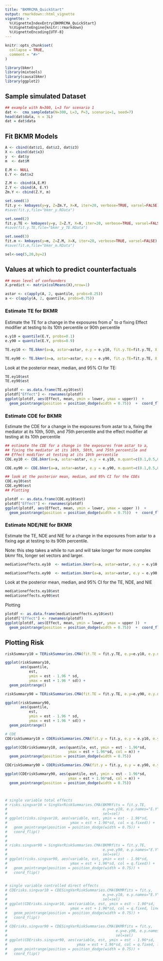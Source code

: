 ```yaml
---
title: "BKMRCMA_QuickStart"
output: rmarkdown::html_vignette
vignette: >
  %\VignetteIndexEntry{BKMRCMA_QuickStart}
  %\VignetteEngine{knitr::rmarkdown}
  %\VignetteEncoding{UTF-8}
---
```


```r
knitr::opts_chunk$set(
  collapse = TRUE,
  comment = "#>"
)
```

```r
library(bkmr)
library(mixtools)
library(causalbkmr)
library(ggplot2)
```

## Sample simulated Dataset

```r
## example with N=300, L=3 for scenario 1
dat <-  cma_sampledata(N=300, L=3, P=3, scenario=1, seed=7) 
head(dat$data, n = 3L)
dat = dat$data
```

## Fit BKMR Models

```r
A <- cbind(dat$z1, dat$z2, dat$z3)
X <- cbind(dat$x3)
y  <- dat$y
m  <- dat$M 

E.M <- NULL
E.Y <- dat$x2

Z.M <- cbind(A,E.M) 
Z.Y <- cbind(A, E.Y) 
Zm.Y <- cbind(Z.Y, m)

set.seed(1)
fit.y <- kmbayes(y=y, Z=Zm.Y, X=X, iter=20, verbose=TRUE, varsel=FALSE) 
#save(fit.y,file="bkmr_y.RData")

set.seed(2)
fit.y.TE <- kmbayes(y=y, Z=Z.Y, X=X, iter=20, verbose=TRUE, varsel=FALSE) 
#save(fit.y.TE,file="bkmr_y_TE.RData")

set.seed(3)
fit.m <- kmbayes(y=m, Z=Z.M, X=X, iter=20, verbose=TRUE, varsel=FALSE) 
#save(fit.m,file="bkmr_m.RData")

sel<-seq(5,20,by=2)
```

## Values at which to predict counterfactuals

```r
## mean level of confounders
X.predict <- matrix(colMeans(X),nrow=1)

astar <- c(apply(A, 2, quantile, probs=0.25))  
a <- c(apply(A, 2, quantile, probs=0.75))
``` 


### Estimate TE for BKMR

Estimate the TE for a change in the exposures from $a^*$ to $a$ fixing Effect modifier at testing to its 10th percentile or 90th percentile

```r
e.y10 = quantile(E.Y, probs=0.1)
e.y90 = quantile(E.Y, probs=0.9)

TE.ey10 <- TE.bkmr(a=a, astar=astar, e.y = e.y10, fit.y.TE=fit.y.TE, X.predict=X.predict, alpha=0.05, sel=sel, seed=122)

TE.ey90 <- TE.bkmr(a=a, astar=astar, e.y = e.y90, fit.y.TE=fit.y.TE, X.predict=X.predict, alpha=0.05, sel=sel, seed=122)
```


Look at the posterior mean, median, and 95% CI for TE:

```r
TE.ey10$est
TE.ey90$est

plotdf <- as.data.frame(TE.ey10$est)
plotdf["Effect"] <- rownames(plotdf)
ggplot(plotdf, aes(Effect, mean, ymin = lower, ymax = upper))  + 
  geom_pointrange(position = position_dodge(width = 0.75))  +  coord_flip()
```

### Estimate CDE for BKMR

Estimate the CDE for a change in the exposures from astar to a, fixing the mediator at its 10th, 50th, and 75th percentile and the effect modifier at testing at its 10th percentile 

```r
## estimate the CDE for a change in the exposures from astar to a,
## fixing the mediator at its 10th, 50th, and 75th percentile and
## Effect modifier at testing at its 10th percentile 
CDE.ey10 <- CDE.bkmr(a=a, astar=astar, e.y = e.y10, m.quant=c(0.1,0.5,0.75), fit.y=fit.y, alpha=0.05, sel=sel, seed=777)

CDE.ey90 <- CDE.bkmr(a=a, astar=astar, e.y = e.y90, m.quant=c(0.1,0.5,0.75), fit.y=fit.y, alpha=0.05, sel=sel, seed=777)

## look at the posterior mean, median, and 95% CI for the CDEs 
CDE.ey10$est
CDE.ey90$est
## Plotting

plotdf <- as.data.frame(CDE.ey10$est)
plotdf["Effect"] <- rownames(plotdf)
ggplot(plotdf, aes(Effect, mean, ymin = lower, ymax = upper ))  + 
  geom_pointrange(position = position_dodge(width = 0.75))  +  coord_flip()
```



### Estimate NDE/NIE for BKMR   

Estimate the TE, NDE and NIE for a change in the exposures from astar to a fixing age at testing to its 90th percentile.
 
 
Note: this step takes a while to run and will take longer for more complex bkmr fits, longer sel vectors and larger.

```r
mediationeffects.ey10  <- mediation.bkmr(a=a, astar=astar, e.y = e.y10, fit.m=fit.m, fit.y=fit.y, fit.y.TE=fit.y.TE, X.predict.M=X.predict, X.predict.Y=X.predict, alpha=0.05, sel=sel, seed=22, K=10)

mediationeffects.ey90  <- mediation.bkmr(a=a, astar=astar, e.y = e.y90, fit.m=fit.m, fit.y=fit.y, fit.y.TE=fit.y.TE, X.predict.M=X.predict, X.predict.Y=X.predict, alpha=0.05, sel=sel, seed=22, K=10) 
```
 
Look at the posterior mean, median, and 95% CI for the TE, NDE, and NIE

```r
mediationeffects.ey10$est
mediationeffects.ey90$est
```

Plotting

```r
plotdf <- as.data.frame(mediationeffects.ey10$est)
plotdf["Effect"] <- rownames(plotdf)
ggplot(plotdf, aes(Effect, mean, ymin = lower, ymax = upper ))  + 
  geom_pointrange(position = position_dodge(width = 0.75))  +  coord_flip()
```

## Plotting Risk
```r
riskSummary10 = TERiskSummaries.CMA(fit.TE = fit.y.TE, e.y=e.y10, e.y.name = "E.Y", sel=sel)

ggplot(riskSummary10,
       aes(quantile,
           est,
           ymin = est - 1.96 * sd,
           ymax = est + 1.96 * sd)) +
  geom_pointrange()

riskSummary90 = TERiskSummaries.CMA(fit.TE = fit.y.TE, e.y=e.y90, e.y.name = "E.Y", sel=sel)

ggplot(riskSummary90,
       aes(quantile,
           est,
           ymin = est - 1.96 * sd,
           ymax = est + 1.96 * sd)) +
  geom_pointrange()

```

```r

# CDE 
CDEriskSummary10 = CDERiskSummaries.CMA(fit.y = fit.y, e.y = e.y10, e.y.name = "E.Y", m.name = "m", sel = sel)

```

```r
ggplot(CDEriskSummary10, aes(quantile, est, ymin = est - 1.96*sd, 
                             ymax = est + 1.96*sd, col = m)) + 
  geom_pointrange(position = position_dodge(width = 0.75))
```

```r
CDEriskSummary90 = CDERiskSummaries.CMA(fit.y = fit.y, e.y = e.y90, e.y.name = "E.Y", m.name = "m", sel = sel)
```

```r
ggplot(CDEriskSummary90, aes(quantile, est, ymin = est - 1.96*sd, 
                             ymax = est + 1.96*sd, col = m)) + 
  geom_pointrange(position = position_dodge(width = 0.75))



# single variable total effects
# risks.singvar10 = SingVarRiskSummaries.CMA(BKMRfits = fit.y.TE,
#                                            e.y=e.y10, e.y.names="E.Y",
#                                            sel=sel)
# ggplot(risks.singvar10, aes(variable, est, ymin = est - 1.96*sd, 
#                             ymax = est + 1.96*sd, col = q.fixed)) + 
#   geom_pointrange(position = position_dodge(width = 0.75)) + 
#   coord_flip()
# 
# 
# risks.singvar90 = SingVarRiskSummaries.CMA(BKMRfits = fit.y.TE,
#                                            e.y=e.y90, e.y.names="E.Y",
#                                            sel=sel)
# ggplot(risks.singvar90, aes(variable, est, ymin = est - 1.96*sd, 
#                             ymax = est + 1.96*sd, col = q.fixed)) + 
#   geom_pointrange(position = position_dodge(width = 0.75)) + 
#   coord_flip()

 
# single variable controlled direct effects
# CDErisks.singvar10 = CDESingVarRiskSummaries.CMA(BKMRfits = fit.y,
#                                            e.y=e.y10, e.y.names="E.Y", m.name = "m",
#                                            sel=sel)
# ggplot(CDErisks.singvar10, aes(variable, est, ymin = est - 1.96*sd, 
#                             ymax = est + 1.96*sd, col = q.fixed, linetype = m.fixed)) + 
#   geom_pointrange(position = position_dodge(width = 0.75)) + 
#   coord_flip()
# 
# CDErisks.singvar90 = CDESingVarRiskSummaries.CMA(BKMRfits = fit.y,
#                                                  e.y=e.y90, e.y.names="E.Y", m.name = "m",
#                                                  sel=sel)
# ggplot(CDErisks.singvar90, aes(variable, est, ymin = est - 1.96*sd, 
#                                ymax = est + 1.96*sd, col = q.fixed, linetype = m.fixed)) + 
#   geom_pointrange(position = position_dodge(width = 0.75)) + 
#   coord_flip()

```
